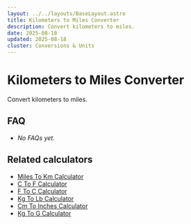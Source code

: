 ```yaml
---
layout: ../../layouts/BaseLayout.astro
title: Kilometers to Miles Converter
description: Convert kilometers to miles.
date: 2025-08-18
updated: 2025-08-18
cluster: Conversions & Units
---
```




# Kilometers to Miles Converter

Convert kilometers to miles.

<Calculator schema={schema} />

## FAQ

- _No FAQs yet._

## Related calculators
- [Miles To Km Calculator](/calculators/miles-to-km-calculator/)
- [C To F Calculator](/calculators/c-to-f-calculator/)
- [F To C Calculator](/calculators/f-to-c-calculator/)
- [Kg To Lb Calculator](/calculators/kg-to-lb-calculator/)
- [Cm To Inches Calculator](/calculators/cm-to-inches-calculator/)
- [Kg To G Calculator](/calculators/kg-to-g-calculator/)
